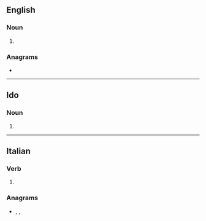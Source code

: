 {{also|Solei}}
==English==

===Noun===
{{head|en|noun form}}

# {{plural of|en|soleus}}

===Anagrams===
* {{anagrams|en|a=eilos|Eolis|Sileo|Solie|leois|soile}}

----

==Ido==

===Noun===
{{head|io|noun form}}

# {{plural of|io|soleo}}

----

==Italian==

===Verb===
{{head|it|verb form}}

# {{inflection of|it|solere||1|s|phis}}

===Anagrams===
* {{l|it|Eliso}}, {{l|it|eliso}}, {{l|it|isole}}